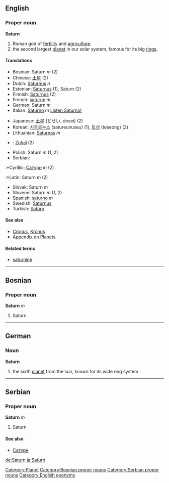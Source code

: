 ==English==
===Proper noun===
'''Saturn'''
#Roman god of [[fertility]] and [[agriculture]].
#the second largest [[planet]] in our solar system, famous for its big [[rings]].
====Translations====
{{top}}
<!--languages from A to I go here-->
*Bosnian: Saturn ''m'' (2)
*Chinese: [[土星]] (2)
*Dutch: [[Saturnus]] ''n''
*Estonian: [[Saturnus]] (1), Saturn (2)
*Finnish: [[Saturnus]] (2)
*French: [[saturne]] ''m''
*German: Saturn ''m''
*Italian: [[Saturno]] ''m'' [[Media:it-Saturno.ogg| Listen Saturno!]]
{{mid}}
<!--languages from J to Z go here-->
*Japanese: [[土星]] (どせい, dosei) (2)
*Korean: [[사투르누스]] (satureunuseu) (1), [[토성]] (toseong) (2)
*Lithuanian: [[Saturnas]] ''m''
*{{ms}}: [[Zuhal]] (2)
*Polish: Saturn ''m'' (1, 2)
*Serbian:
:*Cyrillic: [[Сатурн]] ''m'' (2)
:*Latin: Saturn ''m'' (2)
*Slovak: Saturn ''m''
*Slovene: Saturn ''m'' (1, 2)
*Spanish: [[saturno]] ''m''
*Swedish: [[Saturnus]]
*Turkish: [[Satürn]]
{{bottom}}
====See also====
*[[Cronus]], [[Kronos]]
*[[Wiktionary_Appendix:Planets|Appendix on Planets]]
====Related terms====
*[[saturnine]]
[[Category:Planet]]
----
==Bosnian==
===Proper noun===
'''Saturn''' ''m''
#Saturn
[[Category:Bosnian proper nouns]]
----

==German==
===Noun===
'''Saturn'''

# the sixth [[planet]] from the sun, known for its wide ring system
----
==Serbian==
===Proper noun===
'''Saturn''' ''m''
#Saturn
====See also====
*[[Сатурн]]
[[Category:Serbian proper nouns]]

[[Category:English eponyms]]
[[de:Saturn]]
[[ja:Saturn]]